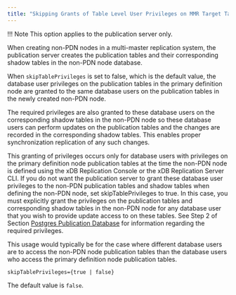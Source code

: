 ```yaml
---
title: "Skipping Grants of Table Level User Privileges on MMR Target Tables"
---
```


<div id="skipping_grants_of_table_level_user_privileges_on_mmr" class="registered_link"></div>

!!! Note
    This option applies to the publication server only.

When creating non-PDN nodes in a multi-master replication system, the publication server creates the publication tables and their corresponding shadow tables in the non-PDN node database.

When `skipTablePrivileges` is set to false, which is the default value, the database user privileges on the publication tables in the primary definition node are granted to the same database users on the publication tables in the newly created non-PDN node.

The required privileges are also granted to these database users on the corresponding shadow tables in the non-PDN node so these database users can perform updates on the publication tables and the changes are recorded in the corresponding shadow tables. This enables proper synchronization replication of any such changes.

This granting of privileges occurs only for database users with privileges on the primary definition node publication tables at the time the non-PDN node is defined using the xDB Replication Console or the xDB Replication Server CLI. If you do not want the publication server to grant these database user privileges to the non-PDN publication tables and shadow tables when defining the non-PDN node, set skipTablePrivileges to true. In this case, you must explicitly grant the privileges on the publication tables and corresponding shadow tables in the non-PDN node for any database user that you wish to provide update access to on these tables. See Step 2 of Section [Postgres Publication Database](../../../05_smr_operation/01_prerequisites/04_preparing_pub_database/#postgres_pub_db) for information regarding the required privileges.

This usage would typically be for the case where different database users are to access the non-PDN node publication tables than the database users who access the primary definition node publication tables.

`skipTablePrivileges={true | false}`

The default value is `false`.
